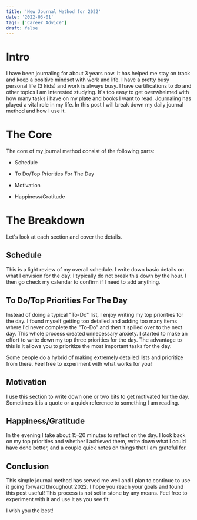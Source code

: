 ```yaml
---
title: 'New Journal Method for 2022'
date: '2022-03-01'
tags: ['Career Advice']
draft: false
---
```

# Intro

I have been journaling for about 3 years now. It has helped me stay on track and keep a positive mindset with work and life. I have a pretty busy personal life (3 kids) and work is always busy. I have certifications to do and other topics I am interested studying. It's too easy to get overwhelmed with how many tasks i have on my plate and books I want to read. Journaling has played a vital role in my life. In this post I will break down my daily journal method and how I use it. 


# The Core

The core of my journal method consist of the following parts:

- Schedule

- To Do/Top Priorities For The Day

- Motivation 

- Happiness/Gratitude 

# The Breakdown

Let's look at each section and cover the details. 

## Schedule

This is a light review of my overall schedule. I write down basic details on what I envision for the day. I typically do not break this down by the hour. I then go check my calendar to confirm if I need to add anything.

## To Do/Top Priorities For The Day

Instead of doing a typical "To-Do" list, I enjoy writing my top priorities for the day. I found myself getting too detailed and adding too many items where I'd never complete the "To-Do" and then it spilled over to the next day. This whole process created unnecessary anxiety. I started to make an effort to write down my top three priorities for the day. The advantage to this is it allows you to prioritize the most important tasks for the day. 

Some people do a hybrid of making extremely detailed lists and prioritize from there. Feel free to experiment with what works for you! 

## Motivation

I use this section to write down one or two bits to get motivated for the day. Sometimes it is a quote or a quick reference to something I am reading. 

## Happiness/Gratitude

In the evening I take about 15-20 minutes to reflect on the day. I look back on my top priorities and whether I achieved them, write down what I could have done better, and a couple quick notes on things that I am grateful for. 

## Conclusion

This simple journal method has served me well and I plan to continue to use it going forward throughout 2022. I hope you reach your goals and found this post useful! This process is not set in stone by any means. Feel free to experiment with it and use it as you see fit. 

I wish you the best!







